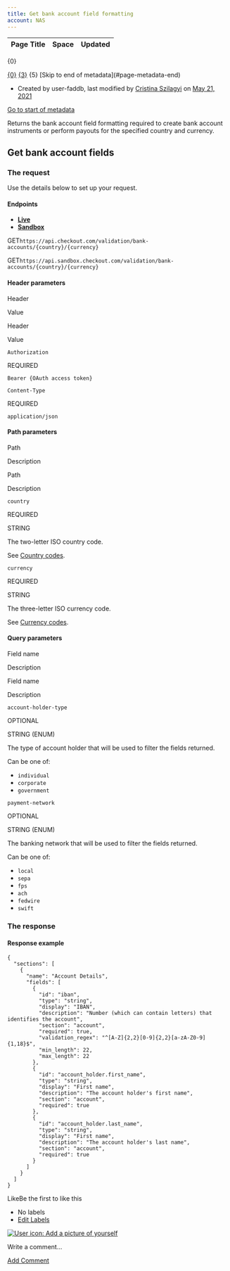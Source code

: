 ```yaml
---
title: Get bank account field formatting
account: NAS
---
```


<table class="aui"> <thead> <tr class="header"> <th class="search-result-title">Page Title</th> <th class="search-result-space">Space</th> <th class="search-result-date">Updated</th> </tr> </thead> </table> <p class="search-result-count">{0}</p> <tr class="search-result"> <td class="search-result-title"><a href="{1}" class="content-type-{2}"><span>{0}</span></a></td> <td class="search-result-space"><a class="space" href="/display/{4}/" title="{3}">{3}</a></td> <td class="search-result-date"><span class="date" title="{6}">{5}</span></td> </tr> [Skip to end of metadata](#page-metadata-end)

*   Created by user-faddb, last modified by [Cristina Szilagyi](    /display/~cristina.szilagyi
    ) on [May 21, 2021](/pages/diffpagesbyversion.action?pageId=8489251&selectedPageVersions=9&selectedPageVersions=10 "Show changes")

[Go to start of metadata](#page-metadata-start)

Returns the bank account field formatting required to create bank account instruments or perform payouts for the specified country and currency.

Get bank account fields
-----------------------

### The request

Use the details below to set up your request.

#### Endpoints

*   [**Live**](#tabs-c4f90e10-6e02-4d8c-82a1-4a94fe446ed2-1)
*   [**Sandbox**](#tabs-c4f90e10-6e02-4d8c-82a1-4a94fe446ed2-2)

GET`https://api.checkout.com/validation/bank-accounts/{country}/{currency}`

GET`https://api.sandbox.checkout.com/validation/bank-accounts/{country}/{currency}`

#### Header parameters

Header

Value

Header

Value

`Authorization`

REQUIRED

`Bearer {OAuth access token}  
`

`Content-Type`

REQUIRED

`application/json`

#### Path parameters

Path

Description

Path

Description

`country`

REQUIRED

STRING

The two-letter ISO country code.

See [Country codes](/display/x/Country+codes).

`currency`

REQUIRED

STRING

The three-letter ISO currency code.

See [Currency codes](/display/x/Currency+codes).

#### Query parameters

Field name

Description

Field name

Description

`account-holder-type`

OPTIONAL

STRING (ENUM)

  

The type of account holder that will be used to filter the fields returned.

Can be one of:

*   `individual`
*   `corporate`
*   `government`

`payment-network`

OPTIONAL

STRING (ENUM)

  

The banking network that will be used to filter the fields returned.

Can be one of:

*   `local`
*   `sepa`
*   `fps`
*   `ach`
*   `fedwire`
*   `swift`

### The response

#### Response example

    {
      "sections": [
        {
          "name": "Account Details",
          "fields": [
            {
              "id": "iban",
              "type": "string",
              "display": "IBAN",
              "description": "Number (which can contain letters) that identifies the account",
              "section": "account",
              "required": true,
              "validation_regex": "^[A-Z]{2,2}[0-9]{2,2}[a-zA-Z0-9]{1,18}$",
              "min_length": 22,
              "max_length": 22
            },
            {
              "id": "account_holder.first_name",
              "type": "string",
              "display": "First name",
              "description": "The account holder's first name",
              "section": "account",
              "required": true
            },
            {
              "id": "account_holder.last_name",
              "type": "string",
              "display": "First name",
              "description": "The account holder's last name",
              "section": "account",
              "required": true
            }
          ]
        }
      ]
    }

LikeBe the first to like this

*   No labels
*   [Edit Labels](# "Edit Labels (Type 'l')")

[![User icon: Add a picture of yourself](/s/en_GB/7901/abf7b35644d5a5d1d7e4b0969a83e8eb2b569fb5/_/images/icons/profilepics/add_profile_pic.svg)](/users/profile/editmyprofilepicture.action)

Write a comment…

[Add Comment](/display/x/Get+bank+account+field+formatting?showComments=true&showCommentArea=true#addcomment)
